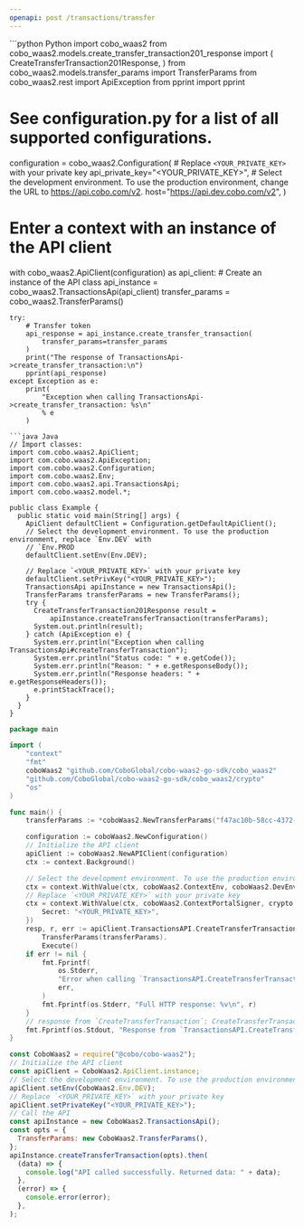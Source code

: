 ```yaml
---
openapi: post /transactions/transfer
---
```


<RequestExample>
```python Python
import cobo_waas2
from cobo_waas2.models.create_transfer_transaction201_response import (
    CreateTransferTransaction201Response,
)
from cobo_waas2.models.transfer_params import TransferParams
from cobo_waas2.rest import ApiException
from pprint import pprint

# See configuration.py for a list of all supported configurations.
configuration = cobo_waas2.Configuration(
    # Replace `<YOUR_PRIVATE_KEY>` with your private key
    api_private_key="<YOUR_PRIVATE_KEY>",
    # Select the development environment. To use the production environment, change the URL to https://api.cobo.com/v2.
    host="https://api.dev.cobo.com/v2",
)
# Enter a context with an instance of the API client
with cobo_waas2.ApiClient(configuration) as api_client:
    # Create an instance of the API class
    api_instance = cobo_waas2.TransactionsApi(api_client)
    transfer_params = cobo_waas2.TransferParams()

    try:
        # Transfer token
        api_response = api_instance.create_transfer_transaction(
            transfer_params=transfer_params
        )
        print("The response of TransactionsApi->create_transfer_transaction:\n")
        pprint(api_response)
    except Exception as e:
        print(
            "Exception when calling TransactionsApi->create_transfer_transaction: %s\n"
            % e
        )

```
```java Java
// Import classes:
import com.cobo.waas2.ApiClient;
import com.cobo.waas2.ApiException;
import com.cobo.waas2.Configuration;
import com.cobo.waas2.Env;
import com.cobo.waas2.api.TransactionsApi;
import com.cobo.waas2.model.*;

public class Example {
  public static void main(String[] args) {
    ApiClient defaultClient = Configuration.getDefaultApiClient();
    // Select the development environment. To use the production environment, replace `Env.DEV` with
    // `Env.PROD
    defaultClient.setEnv(Env.DEV);

    // Replace `<YOUR_PRIVATE_KEY>` with your private key
    defaultClient.setPrivKey("<YOUR_PRIVATE_KEY>");
    TransactionsApi apiInstance = new TransactionsApi();
    TransferParams transferParams = new TransferParams();
    try {
      CreateTransferTransaction201Response result =
          apiInstance.createTransferTransaction(transferParams);
      System.out.println(result);
    } catch (ApiException e) {
      System.err.println("Exception when calling TransactionsApi#createTransferTransaction");
      System.err.println("Status code: " + e.getCode());
      System.err.println("Reason: " + e.getResponseBody());
      System.err.println("Response headers: " + e.getResponseHeaders());
      e.printStackTrace();
    }
  }
}

```
```go Go
package main

import (
	"context"
	"fmt"
	coboWaas2 "github.com/CoboGlobal/cobo-waas2-go-sdk/cobo_waas2"
	"github.com/CoboGlobal/cobo-waas2-go-sdk/cobo_waas2/crypto"
	"os"
)

func main() {
	transferParams := *coboWaas2.NewTransferParams("f47ac10b-58cc-4372-a567-0e02b2c3d479", coboWaas2.TransferSource{CustodialTransferSource: coboWaas2.NewCustodialTransferSource(coboWaas2.WalletSubtype("Asset"), "f47ac10b-58cc-4372-a567-0e02b2c3d479")}, "ETH_USDT", coboWaas2.TransferDestination{AddressTransferDestination: coboWaas2.NewAddressTransferDestination(coboWaas2.TransferDestinationType("Address"))})

	configuration := coboWaas2.NewConfiguration()
	// Initialize the API client
	apiClient := coboWaas2.NewAPIClient(configuration)
	ctx := context.Background()

	// Select the development environment. To use the production environment, replace coboWaas2.DevEnv with coboWaas2.ProdEnv
	ctx = context.WithValue(ctx, coboWaas2.ContextEnv, coboWaas2.DevEnv)
	// Replace `<YOUR_PRIVATE_KEY>` with your private key
	ctx = context.WithValue(ctx, coboWaas2.ContextPortalSigner, crypto.Ed25519Signer{
		Secret: "<YOUR_PRIVATE_KEY>",
	})
	resp, r, err := apiClient.TransactionsAPI.CreateTransferTransaction(ctx).
		TransferParams(transferParams).
		Execute()
	if err != nil {
		fmt.Fprintf(
			os.Stderr,
			"Error when calling `TransactionsAPI.CreateTransferTransaction``: %v\n",
			err,
		)
		fmt.Fprintf(os.Stderr, "Full HTTP response: %v\n", r)
	}
	// response from `CreateTransferTransaction`: CreateTransferTransaction201Response
	fmt.Fprintf(os.Stdout, "Response from `TransactionsAPI.CreateTransferTransaction`: %v\n", resp)
}

```
```javascript JavaScript
const CoboWaas2 = require("@cobo/cobo-waas2");
// Initialize the API client
const apiClient = CoboWaas2.ApiClient.instance;
// Select the development environment. To use the production environment, replace `Env.DEV` with `Env.PROD`
apiClient.setEnv(CoboWaas2.Env.DEV);
// Replace `<YOUR_PRIVATE_KEY>` with your private key
apiClient.setPrivateKey("<YOUR_PRIVATE_KEY>");
// Call the API
const apiInstance = new CoboWaas2.TransactionsApi();
const opts = {
  TransferParams: new CoboWaas2.TransferParams(),
};
apiInstance.createTransferTransaction(opts).then(
  (data) => {
    console.log("API called successfully. Returned data: " + data);
  },
  (error) => {
    console.error(error);
  },
);

```
</RequestExample>